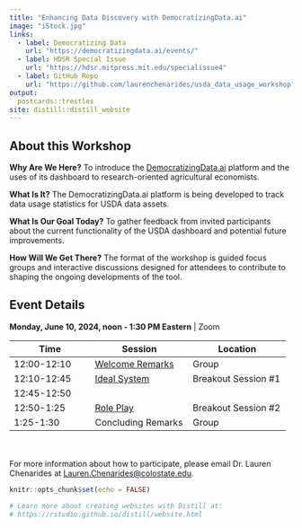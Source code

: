 ```yaml
---
title: "Enhancing Data Discovery with DemocratizingData.ai"
image: "iStock.jpg"
links:
  - label: Democratizing Data
    url: "https://democratizingdata.ai/events/"
  - label: HDSR Special Issue
    url: "https://hdsr.mitpress.mit.edu/specialissue4"
  - label: GitHub Repo
    url: "https://github.com/laurenchenarides/usda_data_usage_workshop"
output:
  postcards::trestles
site: distill::distill_website
---
```


## About this Workshop

**Why Are We Here?** To introduce the [DemocratizingData.ai](https://democratizingdata.ai/tools/dashboards/) platform and the uses of its dashboard to research-oriented agricultural economists. 

**What Is It?** The DemocratizingData.ai platform is being developed to track data usage statistics for USDA data assets. 

**What Is Our Goal Today?** To gather feedback from invited participants about the current functionality of the USDA dashboard and potential future improvements. 

**How Will We Get There?** The format of the workshop is guided focus groups and interactive discussions designed for attendees to contribute to shaping the ongoing developments of the tool.


## Event Details

**Monday, June 10, 2024, noon - 1:30 PM Eastern** | Zoom

| Time               | Session       | Location    |
|-----------|-------------|-------------|
| 12:00-12:10     | [Welcome Remarks](https://usda-data-usage-workshop.netlify.app/welcome)          | Group        |
| 12:10-12:45          |  [Ideal System](https://usda-data-usage-workshop.netlify.app/breakout1)         | Breakout Session #1  |
| 12:45-12:50  | <center colspan="2">Break</center> |
| 12:50-1:25             |  [Role Play](https://usda-data-usage-workshop.netlify.app/breakout2)         | Breakout Session #2  |
| 1:25-1:30    | Concluding Remarks          | Group  |


<br><br>
For more information about how to participate, please email Dr. Lauren Chenarides at [Lauren.Chenarides@colostate.edu](Lauren.Chenarides@colostate.edu).



```r
knitr::opts_chunk$set(echo = FALSE)

# Learn more about creating websites with Distill at:
# https://rstudio.github.io/distill/website.html

```

